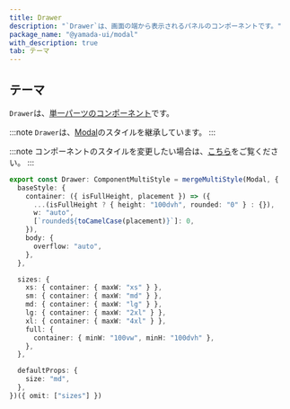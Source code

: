 ```yaml
---
title: Drawer
description: "`Drawer`は、画面の端から表示されるパネルのコンポーネントです。"
package_name: "@yamada-ui/modal"
with_description: true
tab: テーマ
---
```


## テーマ

`Drawer`は、[単一パーツのコンポーネント](/styled-system/theming/component-style#単一パーツのコンポーネント)です。

:::note
`Drawer`は、[Modal](/components/overlay/modal)のスタイルを継承しています。
:::

:::note
コンポーネントのスタイルを変更したい場合は、[こちら](/styled-system/theming/customize-theme#コンポーネントのスタイルを変更する)をご覧ください。
:::

```ts
export const Drawer: ComponentMultiStyle = mergeMultiStyle(Modal, {
  baseStyle: {
    container: ({ isFullHeight, placement }) => ({
      ...(isFullHeight ? { height: "100dvh", rounded: "0" } : {}),
      w: "auto",
      [`rounded${toCamelCase(placement)}`]: 0,
    }),
    body: {
      overflow: "auto",
    },
  },

  sizes: {
    xs: { container: { maxW: "xs" } },
    sm: { container: { maxW: "md" } },
    md: { container: { maxW: "lg" } },
    lg: { container: { maxW: "2xl" } },
    xl: { container: { maxW: "4xl" } },
    full: {
      container: { minW: "100vw", minH: "100dvh" },
    },
  },

  defaultProps: {
    size: "md",
  },
})({ omit: ["sizes"] })
```
